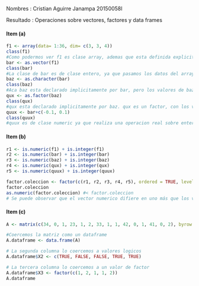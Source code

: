 
Nombres : Cristian Aguirre Janampa 20150058I

Resultado : Operaciones sobre vectores, factores y data frames

#### Item (a)

```r
f1 <- array(data= 1:36, dim= c(3, 3, 4))
class(f1)
#Como podermos ver f1 es clase array, ademas que esta definida explicitamente, ya que observamos los datos que es el vector 1:36 y la dimension del array.
bar <- as.vector(f1)
class(bar)
#La clase de bar es de clase entero, ya que pasamos los datos del array f1 como vector a bar. Esta declarado implicitamente por f1.
baz <- as.character(bar)
class(baz)
#Aca baz esta declarado implicitamente por bar, pero los valores de baz son caracteres, ya no enteros.
qux <- as.factor(baz)
class(qux)
#qux esta declarado implicitamente por baz. qux es un factor, con los valores de baz y con los niveles correspondientes.
quux <- bar+c(-0.1, 0.1)
class(quux)
#quux es de clase numeric ya que realiza una operacion real sobre enteros, entonces el resultado sera de tipo real, ademas que esta declarado implicatamente por los valores de bar. 
```


#### Item (b)
```r
r1 <- is.numeric(f1) + is.integer(f1)
r2 <- is.numeric(bar) + is.integer(bar)
r3 <- is.numeric(baz) + is.integer(baz)
r4 <- is.numeric(qux) + is.integer(qux)
r5 <- is.numeric(quux) + is.integer(quux)

factor.coleccion <- factor(c(r1, r2, r3, r4, r5), ordered = TRUE, levels = c(0, 1, 2))
factor.coleccion
as.numeric(factor.coleccion) #< factor.coleccion
# Se puede observar que el vector numerico difiere en uno más que los valores del factor, esto se puede deber a que la funcion as.numeric toma el entero siguiente cuando recibe de un factor. No es recomendado llamar a la funcion as.numeric para "atrapar" numeros de un factor. 
```

#### Item (c)
```r
A <- matrix(c(34, 0, 1, 23, 1, 2, 33, 1, 1, 42, 0, 1, 41, 0, 2), byrow = TRUE, ncol = 3)

#Coercemos la matriz como un dataframe
A.dataframe <- data.frame(A)

# La segunda columna lo coercemos a valores logicos
A.dataframe$X2 <- c(TRUE, FALSE, FALSE, TRUE, TRUE)

# La tercera columna lo coercemos a un valor de factor
A.dataframe$X3 <- factor(c(1, 2, 1, 1, 2))
A.dataframe

```
